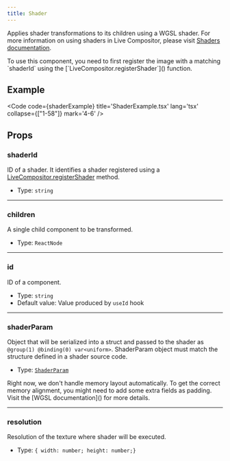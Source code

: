 ```yaml
---
title: Shader
---
```


Applies shader transformations to its children using a WGSL shader. For more information on using shaders in Live Compositor, please visit [Shaders documentation]().

<Aside>To use this component, you need to first register the image with a matching `shaderId` using the [`LiveCompositor.registerShader`]() function.</Aside>

## Example

<Code code={shaderExample} title='ShaderExample.tsx' lang='tsx' collapse={["1-58"]} mark='4-6' />

## Props

### shaderId
ID of a shader. It identifies a shader registered using a [LiveCompositor.registerShader]() method.

- Type: `string`

---

### children
A single child component to be transformed.

- Type: `ReactNode`

---

### id
ID of a component.

- Type: `string`
- Default value: Value produced by `useId` hook

---

### shaderParam
Object that will be serialized into a struct and passed to the shader as `@group(1) @binding(0) var<uniform>`. ShaderParam object must match the structure defined in a shader source code.

- Type: [`ShaderParam`](/reference/ts-sdk/props/rescaler-style-props)

<Aside>Right now, we don't handle memory layout automatically. To get the correct memory alignment, you might need to add some extra fields as padding. Visit the [WGSL documentation]() for more details.</Aside>

---

### resolution
Resolution of the texture where shader will be executed.

- Type: `{ width: number; height: number;}`